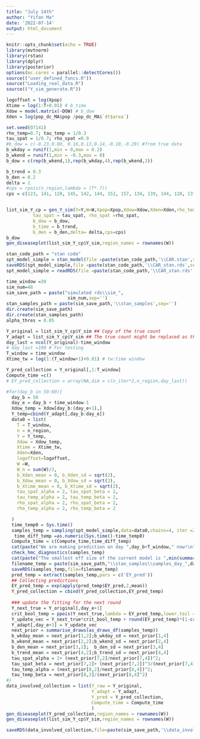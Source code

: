 ---
title: "July 14th"
author: "Yifan Ma"
date: '2022-07-14'
output: html_document
---

```{r setup, include=FALSE}
knitr::opts_chunk$set(echo = TRUE)
library(mvtnorm)
library(rstan)
library(dplyr)
library(posterior)
options(mc.cores = parallel::detectCores())
source(("user_defined_funcs.R"))
source("Loading_real_data.R")
source(("Y_sim_generate.R"))
```


```{r}
logoffset = log(Xpop)
Xtime = log(1:T+0.01) # b_time
Xdow = model.matrix(~DOW) # b_dow
Xden = log(pop_dc_MA$pop /pop_dc_MA$`dt$area`)
```


```{r}
set.seed(07141)
rho_temp=0.7; tau_temp = 1/0.3
tau_spat = 1/0.7; rho_spat =0.9 
#b_dow = c(-0.23,0.00, 0.16,0.13,0.14,-0.10,-0.29) #from true data
b_wkday = runif(1,min = 0,max = 0.2)
b_wkend = runif(1,min = -0.3,max = 0)
b_dow = c(rep(b_wkend,1),rep(b_wkday,4),rep(b_wkend,2))

b_trend = 0.3 
b_den = 0.2
delta = 1
#cps = rpois(n_region,lambda = (T*.7))
cps = c(123, 141, 120, 145, 142, 144, 152, 157, 134, 139, 144, 128, 137) # cps fixed for simulation


list_sim_Y_cp = gen_Y_sim(Y=Y,W=W,Xpop=Xpop,Xdow=Xdow,Xden=Xden,rho_temp =rho_temp, tau_temp =tau_temp,
          tau_spat = tau_spat, rho_spat =rho_spat,
          b_dow = b_dow,
          b_time = b_trend,
          b_den = b_den,delta= delta,cps=cps)
b_dow
gen_diseaseplot(list_sim_Y_cp$Y_sim,region_names = rownames(W))
```

```{r}
stan_code_path = "stan code"
spt_model_simple = stan_model(file =paste(stan_code_path,'\\CAR.stan',sep=''))
saveRDS(spt_model_simple,file =paste(stan_code_path,'\\CAR_stan.rds',sep='') )
spt_model_simple = readRDS(file =paste(stan_code_path,'\\CAR_stan.rds',sep=''))

time_window =30
sim_num=48
sim_save_path = paste("simulated rds\\sim_",
                       sim_num,sep='')
stan_samples_path = paste(sim_save_path,'\\stan_samples',sep='')
dir.create(sim_save_path)
dir.create(stan_samples_path)
alpha_thres = 0.05

Y_original = list_sim_Y_cp$Y_sim ## Copy of the true count
Y_adapt = list_sim_Y_cp$Y_sim ## The true count might be replaced as the loop goes on
day_last = ncol(Y_original)-time_window
# day_last =100 # For testing
T_window = time_window
Xtime_tw = log(1:(T_window+1)+0.01) # tw:time window

Y_pred_collection = Y_original[,1:T_window]
Compute_time =c()
# EY_pred_collection = array(NA,dim = c(n_iter*2,n_region,day_last))

#for(day_b in 50:60){
  day_b = 50
  day_e = day_b + time_window-1
  Xdow_temp = Xdow[day_b:(day_e+1),]
  Y_temp=cbind(Y_adapt[,day_b:day_e])
  data0 = list(
    T = T_window,
    n = n_region,
    Y = Y_temp,
    Xdow = Xdow_temp,
    Xtime = Xtime_tw,
    Xden=Xden,
    logoffset=logoffset,
    W =W,
    W_n = sum(W)/2,
    b_Xden_mean = 0, b_Xden_sd = sqrt(2),    
    b_Xdow_mean = 0, b_Xdow_sd = sqrt(2), 
    b_Xtime_mean = 0, b_Xtime_sd = sqrt(2),
    tau_spat_alpha = 2, tau_spat_beta = 2,
    tau_temp_alpha = 2, tau_temp_beta = 2,
    rho_spat_alpha = 2, rho_spat_beta = 2,
    rho_temp_alpha = 2, rho_temp_beta = 2

  )
  time_temp0 = Sys.time()
  samples_temp = sampling(spt_model_simple,data=data0,chains=4, iter =2000,control = list(adapt_delta =0.9,max_treedepth = 15,metric='diag_e'))
   time_diff_temp =as.numeric(Sys.time()-time_temp0)
  Compute_time = c(Compute_time,time_diff_temp)
  cat(paste("We are making prediction on day ",day_b+T_window," now!\n",sep=''))
  check_hmc_diagnostics(samples_temp)
  cat(paste("The smallest eff size of the current model is ",min(summary(samples_temp)$summary[,'n_eff']),"\n",sep=''))
  filename_temp = paste(sim_save_path,"\\stan_samples\\samples_day_",day_b,'.rds',sep='')
  saveRDS(samples_temp,file=filename_temp)
  pred_temp = extract(samples_temp,pars = c('EY_pred'))
  ## Collecting predictions
  EY_pred_temp = exp(apply(pred_temp$EY_pred,2,mean))
  Y_pred_collection = cbind(Y_pred_collection,EY_pred_temp)
  
  ### update the fitting for the next round
  Y_next_true = Y_original[,day_e+1]
  crit_bool_temp = ppois(Y_next_true,lambda = EY_pred_temp,lower.tail = FALSE)>alpha_thres
  Y_update_vec = Y_next_true*crit_bool_temp + round(EY_pred_temp)*(1-crit_bool_temp) ## Adjusting for large p-value
  Y_adapt[,day_e+1] = Y_update_vec
  next_prior = summarise_draws(as_draws_df(samples_temp))
  b_wkday_mean = next_prior[1,2];b_wkday_sd = next_prior[1,4]
  b_wkend_mean = next_prior[2,2];b_wkend_sd = next_prior[2,4]
  b_den_mean = next_prior[3,2];  b_den_sd = next_prior[3,4]
  b_trend_mean = next_prior[4,2];b_trend_sd = next_prior[4,4]
  tau_spat_alpha = 2+ (next_prior[7,2]/next_prior[7,4])^2; 
  tau_spat_beta = next_prior[7,2]+ (next_prior[7,2])^3/(next_prior[7,4])^2;
  tau_temp_alpha = (next_prior[8,2]/next_prior[8,4])^2;
  tau_temp_beta = next_prior[8,2]/(next_prior[8,4]^2)
#}  
data_involved_collection = list(Y_raw = Y_original,
                                Y_adapt = Y_adapt,
                                Y_pred = Y_pred_collection,
                                Compute_time = Compute_time
                                )
gen_diseaseplot(Y_pred_collection,region_names = rownames(W))
gen_diseaseplot(list_sim_Y_cp$Y_sim,region_names = rownames(W))

saveRDS(data_involved_collection,file=paste(sim_save_path,'\\data_involved_collection.rds',sep=''))
```
